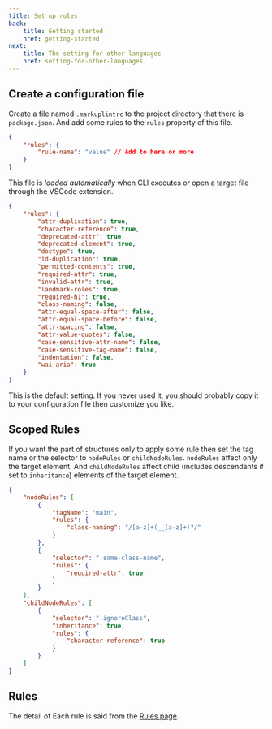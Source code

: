 ```yaml
---
title: Set up rules
back:
    title: Getting started
    href: getting-started
next:
    title: The setting for other languages
    href: setting-for-other-languages
---
```


## Create a configuration file

Create a file named `.markuplintrc` to the project directory that there is `package.json`.
And add some rules to the `rules` property of this file.

```json
{
	"rules": {
		"rule-name": "value" // Add to here or more
	}
}
```

This file is _loaded automatically_ when CLI executes or open a target file through the VSCode extension.

```json
{
	"rules": {
		"attr-duplication": true,
		"character-reference": true,
		"deprecated-attr": true,
		"deprecated-element": true,
		"doctype": true,
		"id-duplication": true,
		"permitted-contents": true,
		"required-attr": true,
		"invalid-attr": true,
		"landmark-roles": true,
		"required-h1": true,
		"class-naming": false,
		"attr-equal-space-after": false,
		"attr-equal-space-before": false,
		"attr-spacing": false,
		"attr-value-quotes": false,
		"case-sensitive-attr-name": false,
		"case-sensitive-tag-name": false,
		"indentation": false,
		"wai-aria": true
	}
}
```

This is the default setting. If you never used it, you should probably copy it to your configuration file then customize you like.

## Scoped Rules

If you want the part of structures only to apply some rule then set the tag name or the selector to `nodeRules` or `childNodeRules`.
`nodeRules` affect only the target element. And `childNodeRules` affect child (includes descendants if set to `inheritance`) elements of the target element.

```json
{
	"nodeRules": [
		{
			"tagName": "main",
			"rules": {
				"class-naming": "/[a-z]+(__[a-z]+)?/"
			}
		},
		{
			"selector": ".some-class-name",
			"rules": {
				"required-attr": true
			}
		}
	],
	"childNodeRules": [
		{
			"selector": ".ignoreClass",
			"inheritance": true,
			"rules": {
				"character-reference": true
			}
		}
	]
}
```

## Rules

The detail of Each rule is said from the [Rules page](/rules).
